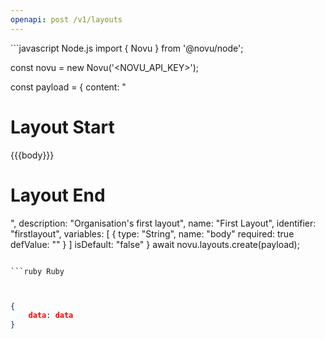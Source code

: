 ```yaml
---
openapi: post /v1/layouts
---
```


<RequestExample>
```javascript Node.js
import { Novu } from '@novu/node';

const novu = new Novu('<NOVU_API_KEY>');

const payload = {
  content: "<h1>Layout Start</h1>{{{body}}}<h1>Layout End</h1>",
  description: "Organisation's first layout",
  name: "First Layout",
  identifier: "firstlayout",
  variables: [
    {
      type: "String",
      name: "body"
      required: true
      defValue: ""
    }
  ]
  isDefault: "false"
}
await novu.layouts.create(payload);
```

```ruby Ruby

```

```python Python

```

```java Java

```

</RequestExample>

<ResponseExample>

```json Response
{
    data: data
}
```

</ResponseExample>